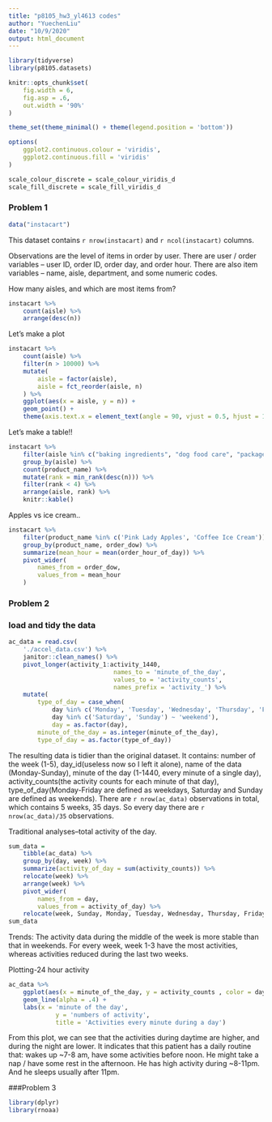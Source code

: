 ```yaml
---
title: "p8105_hw3_yl4613 codes"
author: "YuechenLiu"
date: "10/9/2020"
output: html_document
---
```



```r
library(tidyverse)
library(p8105.datasets)

knitr::opts_chunk$set(
	fig.width = 6,
	fig.asp = .6,
	out.width = '90%'
)

theme_set(theme_minimal() + theme(legend.position = 'bottom'))

options(
	ggplot2.continuous.colour = 'viridis',
	ggplot2.continuous.fill = 'viridis'
)

scale_colour_discrete = scale_colour_viridis_d
scale_fill_discrete = scale_fill_viridis_d
```

### Problem 1

```r
data("instacart")
```

This dataset contains `r nrow(instacart)` and `r ncol(instacart)` columns.

Observations are the level of items in order by user. There are user / order variables -- user ID, order ID, order day, and order hour. There are also item variables -- name, aisle, department, and some numeric codes.

How many aisles, and which are most items from?

```r
instacart %>% 
	count(aisle) %>% 
	arrange(desc(n))
```


Let's make a plot

```r
instacart %>% 
	count(aisle) %>% 
	filter(n > 10000) %>%
	mutate(
		aisle = factor(aisle),
		aisle = fct_reorder(aisle, n)
	) %>% 
	ggplot(aes(x = aisle, y = n)) +
	geom_point() +
	theme(axis.text.x = element_text(angle = 90, vjust = 0.5, hjust = 1))
```


Let's make a table!!

```r
instacart %>% 
	filter(aisle %in% c("baking ingredients", "dog food care", "packaged vegetables fruits")) %>% 
	group_by(aisle) %>% 
	count(product_name) %>% 
	mutate(rank = min_rank(desc(n))) %>% 
	filter(rank < 4) %>% 
	arrange(aisle, rank) %>% 
	knitr::kable()
```


Apples vs ice cream..

```r
instacart %>% 
	filter(product_name %in% c('Pink Lady Apples', 'Coffee Ice Cream')) %>%
	group_by(product_name, order_dow) %>%
	summarize(mean_hour = mean(order_hour_of_day)) %>%
	pivot_wider(
		names_from = order_dow,
		values_from = mean_hour
	)

```


### Problem 2
### load and tidy the data
```r
ac_data = read.csv(
	'./accel_data.csv') %>% 
	janitor::clean_names() %>% 
	pivot_longer(activity_1:activity_1440,
							 names_to = 'minute_of_the_day',
							 values_to = 'activity_counts',
							 names_prefix = 'activity_') %>% 
	mutate(
		type_of_day = case_when(
			day %in% c('Monday', 'Tuesday', 'Wednesday', 'Thursday', 'Friday') ~ 'weekday',
			day %in% c('Saturday', 'Sunday') ~ 'weekend'),
			day = as.factor(day),
		minute_of_the_day = as.integer(minute_of_the_day), 
		type_of_day = as.factor(type_of_day))
```
The resulting data is tidier than the original dataset. It contains: number of the week (1-5), day_id(useless now so I left it alone), name of the data (Monday-Sunday), minute of the day (1-1440, every minute of a single day), activity_counts(the activity counts for each minute of that day), type_of_day(Monday-Friday are defined as weekdays, Saturday and Sunday are defined as weekends). There are `r nrow(ac_data)` observations in total, which contains 5 weeks, 35 days. So every day there are `r nrow(ac_data)/35` observations.

Traditional analyses--total activity of the day.
```r
sum_data = 
	tibble(ac_data) %>% 
	group_by(day, week) %>% 
	summarize(activity_of_day = sum(activity_counts)) %>% 
	relocate(week) %>% 
	arrange(week) %>% 
	pivot_wider(
		names_from = day,
		values_from = activity_of_day) %>% 
	relocate(week, Sunday, Monday, Tuesday, Wednesday, Thursday, Friday, Saturday)
sum_data
```
Trends: The activity data during the middle of the week is more stable than that in weekends. For every week, week 1-3 have the most activities, whereas activities reduced during the last two weeks. 

Plotting-24 hour activity
```r
ac_data %>% 
	ggplot(aes(x = minute_of_the_day, y = activity_counts , color = day)) +
	geom_line(alpha = .4) + 
	labs(x = 'minute of the day',
			 y = 'numbers of activity',
			 title = 'Activities every minute during a day')
```
From this plot, we can see that the activities during daytime are higher, and during the night are lower. It indicates that this patient has a daily routine that: wakes up ~7-8 am, have some activities before noon. He might take a nap / have some rest in the afternoon. He has high activity during ~8-11pm. And he sleeps usually after 11pm.


###Problem 3
```r
library(dplyr)
library(rnoaa)
```





























